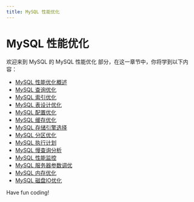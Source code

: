 ```yaml
---
title: MySQL 性能优化
---
```


# MySQL 性能优化

欢迎来到 MySQL 的 MySQL 性能优化 部分，在这一章节中，你将学到以下内容：

- [MySQL 性能优化概述](./0-mysql-performance-optimization-overview.mdx)
- [MySQL 查询优化](./1-mysql-query-optimization.mdx)
- [MySQL 索引优化](./2-mysql-index-optimization.mdx)
- [MySQL 表设计优化](./3-mysql-table-design-optimization.mdx)
- [MySQL 配置优化](./4-mysql-configuration-optimization.mdx)
- [MySQL 缓存优化](./5-mysql-cache-optimization.mdx)
- [MySQL 存储引擎选择](./6-mysql-storage-engine-selection.mdx)
- [MySQL 分区优化](./7-mysql-partition-optimization.mdx)
- [MySQL 执行计划](./8-mysql-execution-plan.mdx)
- [MySQL 慢查询分析](./9-mysql-slow-query-analysis.mdx)
- [MySQL 性能监控](./10-mysql-performance-monitoring.mdx)
- [MySQL 服务器参数调优](./11-mysql-server-parameter-tuning.mdx)
- [MySQL 内存优化](./12-mysql-memory-optimization.mdx)
- [MySQL 磁盘IO优化](./13-mysql-disk-io-optimization.mdx)

Have fun coding!